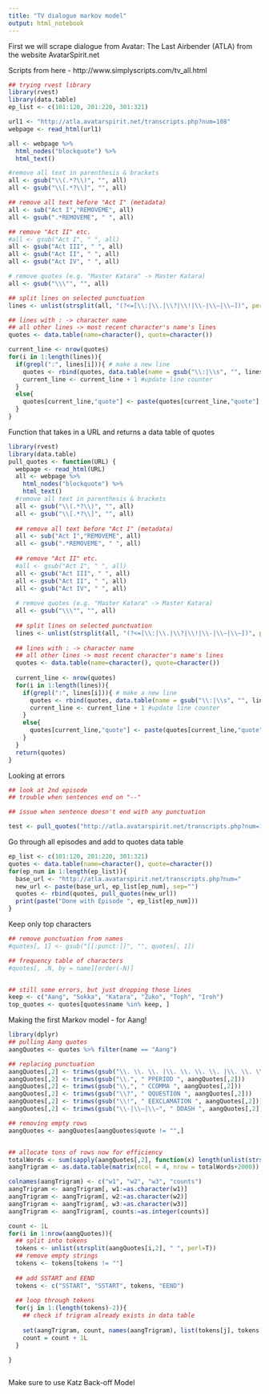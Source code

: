 ```yaml
---
title: "TV dialogue markov model"
output: html_notebook
---
```


First we will scrape dialogue from Avatar: The Last Airbender (ATLA) from the website AvatarSpirit.net

Scripts from here - http://www.simplyscripts.com/tv_all.html

```r
## trying rvest library
library(rvest)
library(data.table)  
ep_list <- c(101:120, 201:220, 301:321)

url1 <- "http://atla.avatarspirit.net/transcripts.php?num=108"
webpage <- read_html(url1)

all <- webpage %>% 
  html_nodes("blockquote") %>%
  html_text()

#remove all text in parenthesis & brackets
all <- gsub("\\(.*?\\)", "", all)
all <- gsub("\\[.*?\\]", "", all)

## remove all text before "Act I" (metadata)
all <- sub("Act I","REMOVEME", all)
all <- gsub(".*REMOVEME", " ", all)

## remove "Act II" etc.
#all <- gsub("Act I", " ", all)
all <- gsub("Act III", " ", all)
all <- gsub("Act II", " ", all)
all <- gsub("Act IV", " ", all)

# remove quotes (e.g. "Master Katara" -> Master Katara)
all <- gsub("\\\"", "", all)

## split lines on selected punctuation
lines <- unlist(strsplit(all, "(?<=[\\:|\\.|\\?|\\!|\\-|\\—|\\–])", perl=T))

## lines with : -> character name
## all other lines -> most recent character's name's lines
quotes <- data.table(name=character(), quote=character())

current_line <- nrow(quotes)
for(i in 1:length(lines)){
  if(grepl(":", lines[i])){ # make a new line
    quotes <- rbind(quotes, data.table(name = gsub("\\:|\\s", "", lines[i]), quote="")) # add character name
    current_line <- current_line + 1 #update line counter
  }
  else{
    quotes[current_line,"quote"] <- paste(quotes[current_line,"quote"], lines[i])
  }
}

```

Function that takes in a URL and returns a data table of quotes
```r
library(rvest)
library(data.table) 
pull_quotes <- function(URL) {
  webpage <- read_html(URL)
  all <- webpage %>% 
    html_nodes("blockquote") %>%
    html_text()
  #remove all text in parenthesis & brackets
  all <- gsub("\\(.*?\\)", "", all)
  all <- gsub("\\[.*?\\]", "", all)
  
  ## remove all text before "Act I" (metadata)
  all <- sub("Act I","REMOVEME", all)
  all <- gsub(".*REMOVEME", " ", all)
  
  ## remove "Act II" etc.
  #all <- gsub("Act I", " ", all)
  all <- gsub("Act III", " ", all)
  all <- gsub("Act II", " ", all)
  all <- gsub("Act IV", " ", all)
  
  # remove quotes (e.g. "Master Katara" -> Master Katara)
  all <- gsub("\\\"", "", all)
  
  ## split lines on selected punctuation
  lines <- unlist(strsplit(all, "(?<=[\\:|\\.|\\?|\\!|\\-|\\—|\\–])", perl=T))
  
  ## lines with : -> character name
  ## all other lines -> most recent character's name's lines
  quotes <- data.table(name=character(), quote=character())
  
  current_line <- nrow(quotes)
  for(i in 1:length(lines)){
    if(grepl(":", lines[i])){ # make a new line
      quotes <- rbind(quotes, data.table(name = gsub("\\:|\\s", "", lines[i]), quote="")) # add character name
      current_line <- current_line + 1 #update line counter
    }
    else{
      quotes[current_line,"quote"] <- paste(quotes[current_line,"quote"], lines[i])
    }
  }
  return(quotes)
}

```

Looking at errors
```r
## look at 2nd episode
## trouble when sentences end on "--"

## issue when sentence doesn't end with any punctuation

test <- pull_quotes("http://atla.avatarspirit.net/transcripts.php?num=108")

```



Go through all episodes and add to quotes data table
```r
ep_list <- c(101:120, 201:220, 301:321)
quotes <- data.table(name=character(), quote=character())
for(ep_num in 1:length(ep_list)){
  base_url <- "http://atla.avatarspirit.net/transcripts.php?num="
  new_url <- paste(base_url, ep_list[ep_num], sep="")
  quotes <- rbind(quotes, pull_quotes(new_url))
  print(paste("Done with Episode ", ep_list[ep_num]))
}
```

Keep only top characters
```r
## remove punctuation from names
#quotes[, 1] <- gsub("[[:punct:]]", "", quotes[, 1])

## frequency table of characters
#quotes[, .N, by = name][order(-N)]


## still some errors, but just dropping those lines
keep <- c("Aang", "Sokka", "Katara", "Zuko", "Toph", "Iroh")
top_quotes <- quotes[quotes$name %in% keep, ]
```


Making the first Markov model - for Aang!
```r
library(dplyr)
## pulling Aang quotes
aangQuotes <- quotes %>% filter(name == "Aang")

## replacing punctuation
aangQuotes[,2] <- trimws(gsub("\\. \\. \\. |\\. \\. \\. \\. |\\. \\. \\.", " PPAUSE ", aangQuotes[,2]))
aangQuotes[,2] <- trimws(gsub("\\.", " PPERIOD ", aangQuotes[,2]))
aangQuotes[,2] <- trimws(gsub("\\,", " CCOMMA ", aangQuotes[,2]))
aangQuotes[,2] <- trimws(gsub("\\?", " QQUESTION ", aangQuotes[,2]))
aangQuotes[,2] <- trimws(gsub("\\!", " EEXCLAMATION ", aangQuotes[,2]))
aangQuotes[,2] <- trimws(gsub("\\-|\\—|\\–", " DDASH ", aangQuotes[,2]))

## removing empty rows
aangQuotes <- aangQuotes[aangQuotes$quote != "",]


## allocate tons of rows now for efficiency
totalWords <- sum(sapply(aangQuotes[,2], function(x) length(unlist(strsplit(x, " ")))))
aangTrigram <- as.data.table(matrix(ncol = 4, nrow = totalWords+2000))

colnames(aangTrigram) <- c("w1", "w2", "w3", "counts")
aangTrigram <- aangTrigram[, w1:=as.character(w1)]
aangTrigram <- aangTrigram[, w2:=as.character(w2)]
aangTrigram <- aangTrigram[, w3:=as.character(w3)]
aangTrigram <- aangTrigram[, counts:=as.integer(counts)]

count <- 1L
for(i in 1:nrow(aangQuotes)){
  ## split into tokens
  tokens <- unlist(strsplit(aangQuotes[i,2], " ", perl=T))
  ## remove empty strings
  tokens <- tokens[tokens != ""]
  
  ## add SSTART and EEND 
  tokens <- c("SSTART", "SSTART", tokens, "EEND")
  
  ## loop through tokens
  for(j in 1:(length(tokens)-2)){
    ## check if trigram already exists in data table
    
    set(aangTrigram, count, names(aangTrigram), list(tokens[j], tokens[j+1], tokens[j+2], 1))
    count = count + 1L
  }
 
}



```

Make sure to use Katz Back-off Model

